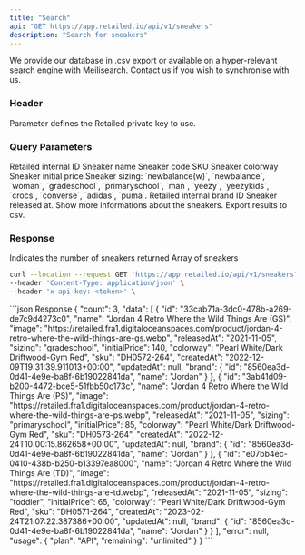 ```yaml
---
title: "Search"
api: "GET https://app.retailed.io/api/v1/sneakers"
description: "Search for sneakers"
---
```


<Note>
    We provide our database in .csv export or available on a hyper-relevant search engine with Meilisearch.
    Contact us if you wish to synchronise with us.
</Note>


### Header

<ParamField header="x-api-key" type="string" required={true}>
    Parameter defines the Retailed private key to use.
</ParamField>

### Query Parameters

<ParamField query="id" type="string" optional={true} placeholder="b5242fa5-48a4-444f-bd08-6a5db282b97b">
    Retailed internal ID
</ParamField>

<ParamField query="name" type="string" optional={true} placeholder="Jordan">
    Sneaker name
</ParamField>

<ParamField query="sku" type="string" optional={true} placeholder="DV6773-220">
    Sneaker code SKU
</ParamField>

<ParamField query="colorway" type="string" optional={true} placeholder="Violet">
    Sneaker colorway
</ParamField>

<ParamField query="initial_price" type="integer" optional={true} placeholder="225">
    Sneaker initial price
</ParamField>

<ParamField query="sizing" type="string" optional={true} placeholder="woman">
    Sneaker sizing: `newbalance(w)`, `newbalance`, `woman`, `gradeschool`, `primaryschool`, `man`, `yeezy`, `yeezykids`, `crocs`, `converse`, `adidas`, `puma`.
</ParamField>

<ParamField query="brand_id" type="string" optional={true} placeholder="2bd9a45a-683b-11ed-9022-0242ac120002">
    Retailed internal brand ID
</ParamField>

<ParamField query="released_at" type="string" optional={true} placeholder="2021-07-27">
    Sneaker released at.
</ParamField>

<ParamField query="extended" type="boolean" optional={true} placeholder="true">
    Show more informations about the sneakers.
</ParamField>

<ParamField query="csv" type="boolean" optional={true} placeholder="false">
    Export results to csv.
</ParamField>

### Response

<ResponseField name="count" type="number">
  Indicates the number of sneakers returned
</ResponseField>

<ResponseField name="data" type="object">
  Array of sneakers
</ResponseField>

<RequestExample>

```bash Example Request
curl --location --request GET 'https://app.retailed.io/api/v1/sneakers?name=Jordan 4 Retro Where the Wild Things Are&extended=true' \
--header 'Content-Type: application/json' \
--header 'x-api-key: <token>' \
```

</RequestExample>

<ResponseExample>
```json Response
{
    "count": 3,
    "data": [
        {
            "id": "33cab71a-3dc0-478b-a269-de7c9d4273c0",
            "name": "Jordan 4 Retro Where the Wild Things Are (GS)",
            "image": "https://retailed.fra1.digitaloceanspaces.com/product/jordan-4-retro-where-the-wild-things-are-gs.webp",
            "releasedAt": "2021-11-05",
            "sizing": "gradeschool",
            "initialPrice": 140,
            "colorway": "Pearl White/Dark Driftwood-Gym Red",
            "sku": "DH0572-264",
            "createdAt": "2022-12-09T19:31:39.911013+00:00",
            "updatedAt": null,
            "brand": {
                "id": "8560ea3d-0d41-4e9e-ba8f-6b19022841da",
                "name": "Jordan"
            }
        },
        {
            "id": "3ab41d09-b200-4472-bce5-51fbb50c173c",
            "name": "Jordan 4 Retro Where the Wild Things Are (PS)",
            "image": "https://retailed.fra1.digitaloceanspaces.com/product/jordan-4-retro-where-the-wild-things-are-ps.webp",
            "releasedAt": "2021-11-05",
            "sizing": "primaryschool",
            "initialPrice": 85,
            "colorway": "Pearl White/Dark Driftwood-Gym Red",
            "sku": "DH0573-264",
            "createdAt": "2022-12-24T10:00:15.862658+00:00",
            "updatedAt": null,
            "brand": {
                "id": "8560ea3d-0d41-4e9e-ba8f-6b19022841da",
                "name": "Jordan"
            }
        },
        {
            "id": "e07bb4ec-0410-438b-b250-b13397ea8000",
            "name": "Jordan 4 Retro Where the Wild Things Are (TD)",
            "image": "https://retailed.fra1.digitaloceanspaces.com/product/jordan-4-retro-where-the-wild-things-are-td.webp",
            "releasedAt": "2021-11-05",
            "sizing": "toddler",
            "initialPrice": 65,
            "colorway": "Pearl White/Dark Driftwood-Gym Red",
            "sku": "DH0571-264",
            "createdAt": "2023-02-24T21:07:22.387386+00:00",
            "updatedAt": null,
            "brand": {
                "id": "8560ea3d-0d41-4e9e-ba8f-6b19022841da",
                "name": "Jordan"
            }
        }
    ],
    "error": null,
    "usage": {
        "plan": "API",
        "remaining": "unlimited"
    }
}
```
</ResponseExample>

